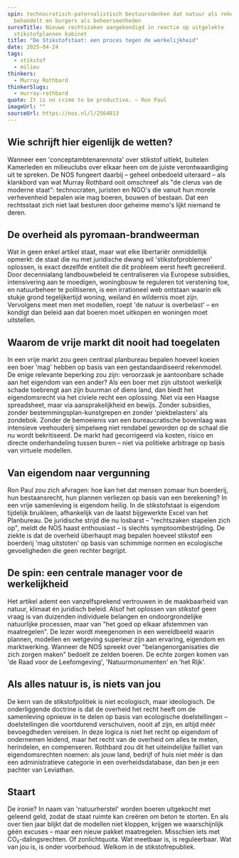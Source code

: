 ```yaml
---
spin: technocratisch-paternalistisch bestuursdenken dat natuur als rekensom
  behandelt en burgers als beheerseenheden
surceTitle: Nieuwe rechtszaken aangekondigd in reactie op uitgelekte
  stikstofplannen kabinet
title: "De Stikstofstaat: een proces tegen de werkelijkheid"
date: 2025-04-24
tags:
  - stikstof
  - milieu
thinkers:
  - Murray Rothbard
thinkerSlugs:
  - murray-rothbard
quote: It is no crime to be productive. – Ron Paul
imageUrl: ""
sourceUrl: https://nos.nl/l/2564813
---
```

## Wie schrijft hier eigenlijk de wetten?

Wanneer een 'conceptambtenarennota' over stikstof uitlekt, buitelen Kamerleden en milieuclubs over elkaar heen om de juiste verontwaardiging uit te spreken. De NOS fungeert daarbij – geheel onbedoeld uiteraard – als klankbord van wat Murray Rothbard ooit omschreef als "de clerus van de moderne staat": technocraten, juristen en NGO's die vanuit hun morele verhevenheid bepalen wie mag boeren, bouwen of bestaan. Dat een rechtsstaat zich niet laat besturen door geheime memo's lijkt niemand te deren.

## De overheid als pyromaan-brandweerman

Wat in geen enkel artikel staat, maar wat elke libertariër onmiddellijk opmerkt: de staat die nu met juridische dwang wil 'stikstofproblemen' oplossen, is exact dezelfde entiteit die dit probleem eerst heeft gecreëerd. Door decennialang landbouwbeleid te centraliseren via Europese subsidies, intensivering aan te moedigen, woningbouw te reguleren tot verstening toe, en natuurbeheer te politiseren, is een irrationeel web ontstaan waarin elk stukje grond tegelijkertijd woning, weiland én wildernis moet zijn. Vervolgens meet men met modellen, roept 'de natuur is overbelast' – en kondigt dan beleid aan dat boeren moet uitkopen en woningen moet uitstellen.

## Waarom de vrije markt dit nooit had toegelaten

In een vrije markt zou geen centraal planbureau bepalen hoeveel koeien een boer 'mag' hebben op basis van een gestandaardiseerd rekenmodel. De enige relevante beperking zou zijn: veroorzaak je aantoonbare schade aan het eigendom van een ander? Als een boer met zijn uitstoot werkelijk schade toebrengt aan zijn buurman of diens land, dan biedt het eigendomsrecht via het civiele recht een oplossing. Niet via een Haagse spreadsheet, maar via aansprakelijkheid en bewijs. Zonder subsidies, zonder bestemmingsplan-kunstgrepen en zonder 'piekbelasters' als zondebok. Zonder de bemoeienis van een bureaucratische bovenlaag was intensieve veehouderij simpelweg niet rendabel geworden op de schaal die nu wordt bekritiseerd. De markt had gecorrigeerd via kosten, risico en directe onderhandeling tussen buren – niet via politieke arbitrage op basis van virtuele modellen.

## Van eigendom naar vergunning

Ron Paul zou zich afvragen: hoe kan het dat mensen zomaar hun boerderij, hun bestaansrecht, hun plannen verliezen op basis van een berekening? In een vrije samenleving is eigendom heilig. In de stikstofstaat is eigendom tijdelijk bruikleen, afhankelijk van de laatst bijgewerkte Excel van het Planbureau. De juridische strijd die nu losbarst – "rechtszaken stapelen zich op", meldt de NOS haast enthousiast – is slechts symptoombestrijding. De ziekte is dat de overheid überhaupt mag bepalen hoeveel stikstof een boerderij 'mag uitstoten' op basis van schimmige normen en ecologische gevoeligheden die geen rechter begrijpt.

## De spin: een centrale manager voor de werkelijkheid

Het artikel ademt een vanzelfsprekend vertrouwen in de maakbaarheid van natuur, klimaat én juridisch beleid. Alsof het oplossen van stikstof geen vraag is van duizenden individuele belangen en ondoorgrondelijke natuurlijke processen, maar van "het goed op elkaar afstemmen van maatregelen". De lezer wordt meegenomen in een wereldbeeld waarin plannen, modellen en wetgeving superieur zijn aan ervaring, eigendom en marktwerking. Wanneer de NOS spreekt over "belangenorganisaties die zich zorgen maken" bedoelt ze zelden boeren. De echte zorgen komen van 'de Raad voor de Leefomgeving', 'Natuurmonumenten' en 'het Rijk'.

## Als alles natuur is, is niets van jou

De kern van de stikstofpolitiek is niet ecologisch, maar ideologisch. De onderliggende doctrine is dat de overheid het recht heeft om de samenleving opnieuw in te delen op basis van ecologische doelstellingen – doelstellingen die voortdurend verschuiven, nooit af zijn, en altijd méér bevoegdheden vereisen. In deze logica is niet het recht op eigendom of ondernemen leidend, maar het recht van de overheid om alles te meten, herindelen, en compenseren. Rothbard zou dit het uiteindelijke failliet van eigendomsrechten noemen: als jouw land, bedrijf of huis niet méér is dan een administratieve categorie in een overheidsdatabase, dan ben je een pachter van Leviathan.

## Staart

De ironie? In naam van 'natuurherstel' worden boeren uitgekocht met geleend geld, zodat de staat ruimte kan creëren om beton te storten. En als over tien jaar blijkt dat de modellen niet kloppen, krijgen we waarschijnlijk géén excuses – maar een nieuw pakket maatregelen. Misschien iets met CO₂-dalingsrechten. Of zonlichtquota. Wat meetbaar is, is reguleerbaar. Wat van jou is, is onder voorbehoud. Welkom in de stikstofrepubliek.
